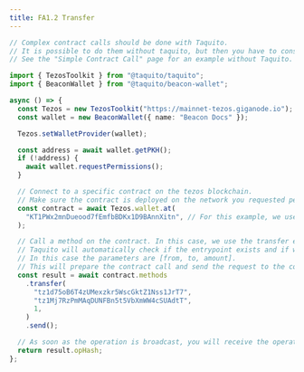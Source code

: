 ```yaml
---
title: FA1.2 Transfer
---
```


<!-- embedme not-recommended.beacon.ts -->

```ts
// Complex contract calls should be done with Taquito.
// It is possible to do them without taquito, but then you have to construct the parameters yourself.
// See the "Simple Contract Call" page for an example without Taquito.
```

<!-- embedme fa1.2-transfer.taquito.ts -->

```ts
import { TezosToolkit } from "@taquito/taquito";
import { BeaconWallet } from "@taquito/beacon-wallet";

async () => {
  const Tezos = new TezosToolkit("https://mainnet-tezos.giganode.io");
  const wallet = new BeaconWallet({ name: "Beacon Docs" });

  Tezos.setWalletProvider(wallet);

  const address = await wallet.getPKH();
  if (!address) {
    await wallet.requestPermissions();
  }

  // Connect to a specific contract on the tezos blockchain.
  // Make sure the contract is deployed on the network you requested permissions for.
  const contract = await Tezos.wallet.at(
    "KT1PWx2mnDueood7fEmfbBDKx1D9BAnnXitn", // For this example, we use the TZBTC contract on mainnet.
  );

  // Call a method on the contract. In this case, we use the transfer entrypoint.
  // Taquito will automatically check if the entrypoint exists and if we call it with the right parameters.
  // In this case the parameters are [from, to, amount].
  // This will prepare the contract call and send the request to the connected wallet.
  const result = await contract.methods
    .transfer(
      "tz1d75oB6T4zUMexzkr5WscGktZ1Nss1JrT7",
      "tz1Mj7RzPmMAqDUNFBn5t5VbXmWW4cSUAdtT",
      1,
    )
    .send();

  // As soon as the operation is broadcast, you will receive the operation hash
  return result.opHash;
};
```
